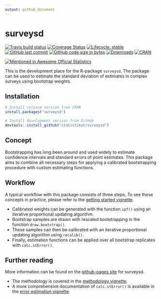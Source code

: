 ```yaml
---
output: github_document
---
```


# surveysd <img src="man/figures/logo.png" align="right" alt="" />

 [![Travis build status](https://img.shields.io/travis/statistikat/surveysd.svg?logo=travis)](https://travis-ci.org/statistikat/surveysd)
[![Coverage Status](https://img.shields.io/coveralls/github/statistikat/surveysd.svg?colorB=red&logo=codecov)](https://coveralls.io/github/statistikat/surveysd?branch=master)
[![Lifecycle: stable](https://img.shields.io/badge/lifecycle-maturing-blue.svg?logo=github)](https://lifecycle.r-lib.org/articles/stages.html#stable)
[![GitHub last commit](https://img.shields.io/github/last-commit/statistikat/surveysd.svg?logo=github)](https://github.com/statistikat/surveysd/commits/master)
[![GitHub code size in bytes](https://img.shields.io/github/languages/code-size/statistikat/surveysd.svg?logo=github)](https://github.com/statistikat/surveysd)
[![Downloads](http://cranlogs.r-pkg.org/badges/surveysd)](https://CRAN.R-project.org/package=surveysd)
[![CRAN](https://img.shields.io/cran/v/surveysd.svg?colorB=green&logo=R&logoColor=blue&label=CRAN)](https://CRAN.R-project.org/package=surveysd)


[![Mentioned in Awesome Official Statistics ](https://awesome.re/mentioned-badge.svg)](http://www.awesomeofficialstatistics.org)

This is the development place for the R-package `surveysd`. The package can be used to estimate 
the standard deviation of estimates in complex surveys using bootstrap weights.

## Installation

```r
# Install release version from CRAN
install.packages("surveysd")

# Install development version from GitHub
devtools::install_github("statistikat/surveysd")
```

## Concept

Bootstrapping has long been around and used widely to estimate confidence intervals and standard 
errors of point estimates. This package aims to combine all necessary steps for applying a calibrated
bootstrapping procedure with custom estimating functions.

## Workflow

A typical workflow with this package consists of three steps. To see these concepts in practice,
please refer to the [getting started vignette].

* Calibrated weights can be generated with the function `ipf()` using an iterative proportional updating algorithm.
* Bootstrap samples are drawn with rescaled bootstrapping in the function `draw.bootstrap()`.
* These samples can then be calibrated with an iterative proportional updating algorithm using 
`recalib()`.
* Finally, estimation functions can be applied over all bootstrap replicates with `calc.stError()`.


## Further reading

More information can be found on the [github-pages site] for surveysd.

* The methodology is covered in the [methodology vignette].
* A more comprehensive documentation of `calc.stError()` is available in the [error estimation vignette].
  
[methodology vignette]:      https://statistikat.github.io/surveysd/articles/methodology.html
[error estimation vignette]: https://statistikat.github.io/surveysd/articles/error_estimation.html
[getting started vignette]:  https://statistikat.github.io/surveysd/articles/surveysd.html
[github-pages site]:         https://statistikat.github.io/surveysd
